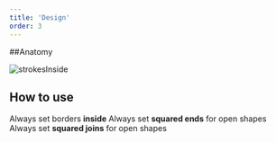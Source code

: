 ```yaml
---
title: 'Design'
order: 3
---
```


##Anatomy

![strokesInside](StrokesInside.png)

## How to use

<HintItem>
    Always set borders <b>inside</b>
</HintItem>
<HintItem>
    Always set <b>squared ends</b> for open shapes
</HintItem>
<HintItem>
    Always set <b>squared joins</b> for open shapes
</HintItem>
